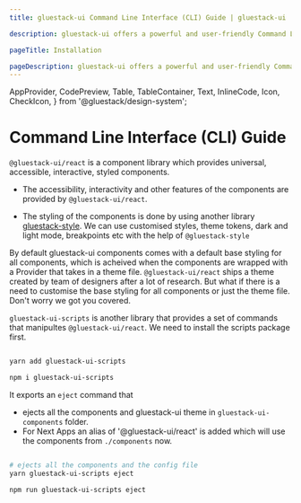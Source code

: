 ```yaml
---
title: gluestack-ui Command Line Interface (CLI) Guide | gluestack-ui

description: gluestack-ui offers a powerful and user-friendly Command Line Interface (CLI) to streamline your development experience. The CLI includes commands for initial installation setup, adding, updating, or removing components in your project. The following is a list of commands provided by gluestack-ui CLI

pageTitle: Installation

pageDescription: gluestack-ui offers a powerful and user-friendly Command Line Interface (CLI) to streamline your development experience. The CLI includes commands for initial installation setup, adding, updating, or removing components in your project. The following is a list of commands provided by gluestack-ui CLI
---
```


  AppProvider,
  CodePreview,
  Table,
  TableContainer,
  Text,
  InlineCode,
  Icon,
  CheckIcon,
} from '@gluestack/design-system';

<Meta title="Advanced/CLI" />

# Command Line Interface (CLI) Guide

`@gluestack-ui/react` is a component library which provides universal, accessible, interactive, styled components.

- The accessibility, interactivity and other features of the components are provided by `@gluestack-ui/react`.

- The styling of the components is done by using another library [gluestack-style](https://style.gluestack.io/). We can use customised styles, theme tokens, dark and light mode, breakpoints etc with the help of `@gluestack-style`

By default gluestack-ui components comes with a default base styling for all components, which is acheived when the components are wrapped with a Provider that takes in a theme file. `@gluestack-ui/react` ships a theme created by team of designers after a lot of research. But what if there is a need to customise the base styling for all components or just the theme file. Don't worry we got you covered.

`gluestack-ui-scripts` is another library that provides a set of commands that manipultes `@gluestack-ui/react`. We need to install the scripts package first.

```bash

yarn add gluestack-ui-scripts

npm i gluestack-ui-scripts

```

It exports an `eject` command that

- ejects all the components and gluestack-ui theme in `gluestack-ui-components` folder.
- For Next Apps an alias of '@gluestack-ui/react' is added which will use the components from `./components` now.

```bash

# ejects all the components and the config file
yarn gluestack-ui-scripts eject

npm run gluestack-ui-scripts eject

```
